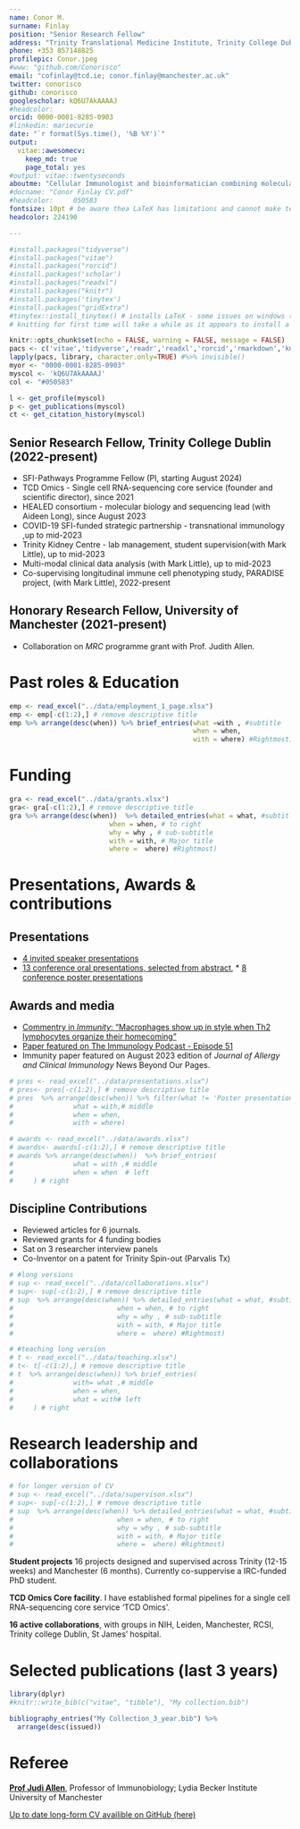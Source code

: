 ```yaml
---
name: Conor M.
surname: Finlay
position: "Senior Research Fellow"
address: "Trinity Translational Medicine Institute, Trinity College Dublin"
phone: +353 857148825
profilepic: Conor.jpeg
#www: "github.com/Conorisco"
email: "cofinlay@tcd.ie; conor.finlay@manchester.ac.uk"
twitter: conorisco
github: conorisco
googlescholar: kQ6U7AkAAAAJ
#headcolor:
orcid: 0000-0001-8285-0903
#linkedin: mariecurie
date: "`r format(Sys.time(), '%B %Y')`"
output: 
  vitae::awesomecv:
    keep_md: true
    page_total: yes
#output: vitae::twentyseconds
aboutme: "Cellular Immunologist and bioinformatician combining molecular, in vivo and translational research. "
#docname: "Conor Finlay CV.pdf"
#headcolor: 	050583
fontsize: 10pt # be aware thea LaTeX has limitations and cannot make text less than 10pt
headcolor: 224190

---
```


<!-- # Career profile -->
<!-- I started my career in Trinity College Dublin identify pathways that shut down autoimmunity and allergy, leading to three papers in *The Journal of Immunology* and one in *Parasite immunology* and co-authorship in *Nature communications*. Next in Manchester I made a major advance on how adaptive immunity controls macrophages and how macrophage differentiation controls disease outcomes, publishing articles in *Immunity*, *elife*, *Nature Immunology* and *Parasite Immunology*. Recently, back in Ireland I have been conducting patient orientated research where I have submitted my first co-final author paper. I have received a best talk at the Irish Society of Immunology conference, been an invited speaker at 3 conferences and spoken at 13 more. I have received 8 awards. I have supervised 13 research students, reviewed articles, grants and will soon join *Frontiers in immunology* as a review editor. I am the member of 4 scientific societies, and sit on 3 committees. I am a co-inventor on a patent WM01-740-02 that has been commercialised as a biotech company Pravalix Tx.  -->

<!-- I am ready to educate the next generation of scientists and clinicians and lead my own group to make transformative discoveries. -->

<!-- #\fontsize{11}{18}{8}{8} -->
```r
#install.packages("tidyverse")
#install.packages("vitae")
#install.packages("rorcid")
#install.packages('scholar')
#install.packages("readxl")
#install.packages("knitr")
#install.packages('tinytex')
#install.packages("gridExtra")
#tinytex::install_tinytex() # installs LaTeX - some issues on windows (but only some)
# knitting for first time will take a while as it appears to install a bunch of tools for latex on run 1
```

```r
knitr::opts_chunk$set(echo = FALSE, warning = FALSE, message = FALSE)
pacs <- c('vitae','tidyverse','readr','readxl','rorcid','rmarkdown','knitr','scholar','cowplot','gridExtra','patchwork')
lapply(pacs, library, character.only=TRUE) #%>% invisible()
myor <- "0000-0001-8285-0903"
myscol <- 'kQ6U7AkAAAAJ'
col <- "#050583"
```

```r
l <- get_profile(myscol)
p <- get_publications(myscol)
ct <- get_citation_history(myscol)
```

<!-- # Snapshot -->
<!-- My main research interest is in what genetic factors control mononuclear phagocyte (macrophage) differentiation during inflammation on a single cell level and how this impacts on disease outcomes. I have expertise in single cell RNA-sequencing, NGS, cell biology, *in vitro* and *in vivo* sciences and summarising complex data through effective data visualisation. -->
<!-- # SECTION 1 - applicant details -->

<!-- # Current roles -->


##  Senior Research Fellow, Trinity College Dublin (2022-present)

-   SFI-Pathways Programme Fellow (PI, starting August 2024)
-   TCD Omics - Single cell RNA-sequencing core service (founder and scientific director), since 2021 
-   HEALED consortium - molecular biology and sequencing lead (with Aideen Long), since August 2023
-   COVID-19 SFI-funded strategic partnership - transnational immunology ,up to mid-2023
-   Trinity Kidney Centre - lab management, student supervision(with Mark Little), up to mid-2023
-   Multi-modal clinical data analysis (with Mark Little), up to mid-2023
-   Co-supervising longitudinal immune cell phenotyping study, PARADISE project, (with Mark Little), 2022-present

## Honorary Research Fellow, University of Manchester (2021-present)

-   Collaboration on *MRC* programme grant with Prof. Judith Allen. 

# Past roles & Education
```r
emp <- read_excel("../data/employment_1_page.xlsx")
emp <- emp[-c(1:2),] # remove descriptive title
emp %>% arrange(desc(when)) %>% brief_entries(what =with , #subtitle
                                              when = when,
                                              with = where) #Rightmost)
```

<!-- # Education -->
<!-- ```{r} -->
<!-- edu <- read_excel("../data/education.xlsx")  -->
<!-- edu <- edu[-c(1:2),] # remove descriptive title -->
<!-- cols <- colnames(edu) -->
<!-- edu  %>% arrange(desc(when)) %>%  detailed_entries(what = what, #subtitle -->
<!--                          when = when, # to right -->
<!--                          why = why , # sub-subtitle -->
<!--                          with = with, # Major title -->
<!--                          where =  where) #Rightmost) -->

<!-- ``` -->

# Funding

<!-- ## Awarded -->
```r

gra <- read_excel("../data/grants.xlsx")
gra<- gra[-c(1:2),] # remove descriptive title
gra %>% arrange(desc(when))  %>% detailed_entries(what = what, #subtitle
                         when = when, # to right
                         why = why , # sub-subtitle
                         with = with, # Major title
                         where =  where) #Rightmost)

```

<!-- ## Funding - reserve list -->
<!-- <!-- --> 

<!--   **SFI Pathways program 2022**, €425,000. -->
<!--     -   *Macrophage Activation and Transition in the Autoimmune Kidney (MacATAK): uncovering functional outcomes of macrophage differentiation in the inflamed kidney*. -->
<!--     -   Scored 4.25/5 in international review and recommended for funding. Placed on SFI reserve list for funding until Q2 2024. -->

# Presentations, Awards & contributions

## Presentations

* [4 invited speaker presentations](https://github.com/Conorisco/CV/raw/main/CV_conorisco/CV_conorisco_AA2023.pdf)
* [13 conference oral presentations, selected from abstract ](https://github.com/Conorisco/CV/raw/main/CV_conorisco/CV_conorisco_AA2023.pdf), * [8 conference poster presentations](https://github.com/Conorisco/CV/raw/main/CV_conorisco/CV_conorisco_AA2023.pdf)   


## Awards and media

* [Commentry in *Immunity*: "Macrophages show up in style when Th2 lymphocytes organize their homecoming"](https://www.cell.com/immunity/fulltext/S1074-7613(23)00175-9)
* [Paper featured on The Immunology Podcast - Episode 51](https://www.immunologypodcast.com/ep-51-the-journey-of-cells-featuring-dr-doug-green)
* Immunity paper featured on August 2023 edition of *Journal of Allergy and Clinical Immunology* News Beyond Our Pages.

<!-- ## Oral Presentations -->

<!-- ```{r} -->
<!-- pres <- read_excel("../data/presentations.xlsx") -->
<!-- pres<- pres[-c(1:2),] # remove descriptive title -->
<!-- pres  %>% arrange(desc(when)) %>% filter(what != 'Poster presentation') %>% brief_entries( -->
<!--               what = with,# middle -->
<!--               when = when, -->
<!--               with = where) -->
<!-- ``` -->

<!-- ## Poster Presentations -->

<!-- ```{r} -->
<!-- pres <- read_excel("../data/presentations.xlsx") -->
<!-- pres<- pres[-c(1:2),] # remove descriptive title -->
<!-- pres  %>% arrange(desc(when)) %>% filter(what == 'Poster presentation') %>% brief_entries( -->
<!--               what = with,# middle -->
<!--               when = when, -->
<!--               with = where) -->
<!-- ``` -->



<!-- ## Awards -->

<!-- ```{r} -->
<!-- awards <- read_excel("../data/awards.xlsx") -->
<!-- awards<- awards[-c(1:2),] # remove descriptive title -->
<!-- awards %>% arrange(desc(when))  %>% brief_entries( -->
<!--               what = with ,# middle -->
<!--               when = when  # left -->
<!--     ) # right -->
<!-- ``` -->



<!-- ## Oral Presentations (details of 8X poster presentations availible in appendex) -->

```r
# pres <- read_excel("../data/presentations.xlsx")
# pres<- pres[-c(1:2),] # remove descriptive title
# pres  %>% arrange(desc(when)) %>% filter(what != 'Poster presentation') %>% brief_entries(
#               what = with,# middle
#               when = when,
#               with = where)
```

<!-- ## Awards -->

```r
# awards <- read_excel("../data/awards.xlsx")
# awards<- awards[-c(1:2),] # remove descriptive title
# awards %>% arrange(desc(when))  %>% brief_entries(
#               what = with ,# middle
#               when = when  # left
#     ) # right
```

## Discipline Contributions

* Reviewed articles for 6 journals. 
* Reviewed grants for 4 funding bodies
* Sat on 3 researcher interview panels
* Co-Inventor on a patent for Trinity Spin-out (Parvalis Tx)

<!-- ```{r} -->
<!-- rev <- read_excel("../data/reviewing.xlsx") -->
<!-- rev<- rev[-c(1:2),] # remove descriptive title -->
<!-- rev  %>% arrange(desc(when)) %>% brief_entries( -->
<!--               what = what,# middle -->
<!--               when = when, -->
<!--               with = with -->
<!--                 # left -->
<!--     ) # right -->
<!-- ``` -->

<!-- ```{r} -->
<!-- #short version -->
<!--   sup <- read_excel("../data/collaborations_simple.xlsx") -->
<!-- sup<- sup[-c(1:2),] # remove descriptive title -->
<!-- sup  %>% arrange(desc(when)) %>% brief_entries( -->
<!--   #what = what, #subtitle -->
<!--                          #when = when, # to right -->
<!--                          what = with , # sub-subtitle -->
<!--                          with = where) # Major title) #Rightmost) -->

<!-- ``` -->
<!-- <!-- \newpage --> 

```r
# #long versions  
# sup <- read_excel("../data/collaborations.xlsx")
# sup<- sup[-c(1:2),] # remove descriptive title
# sup  %>% arrange(desc(when)) %>% detailed_entries(what = what, #subtitle
#                          when = when, # to right
#                          why = why , # sub-subtitle
#                          with = with, # Major title
#                          where =  where) #Rightmost)

```


<!-- # Teaching & Supervision -->

<!-- ## Formal teaching -->
<!-- ```{r} -->
<!-- #teaching short version  -->
<!-- # t <- read_excel("../data/teaching.xlsx") -->
<!-- # t<- t[-c(1:2),] # remove descriptive title -->
<!-- # t  %>% arrange(desc(when)) %>% brief_entries( -->
<!-- #               with= what ,# middle -->
<!-- #               when = when, -->
<!-- #               what = with# left -->
<!-- #     ) # right -->

<!-- t <- read_excel("../data/teaching.xlsx") -->



<!-- t %>% arrange(desc(when))  %>% detailed_entries(what = what, #subtitle -->
<!--                          when = when, # to right -->
<!--                          why = why , # sub-subtitle -->
<!--                          with = with, # Major title -->
<!--                          where =  where) #Rightmost) -->

<!-- ``` -->

```r
# #teaching long version 
# t <- read_excel("../data/teaching.xlsx")
# t<- t[-c(1:2),] # remove descriptive title
# t  %>% arrange(desc(when)) %>% brief_entries(
#               with= what ,# middle
#               when = when,
#               what = with# left
#     ) # right

```

# Research leadership and collaborations
```r
# for longer version of CV
# sup <- read_excel("../data/supervison.xlsx")
# sup<- sup[-c(1:2),] # remove descriptive title
# sup  %>% arrange(desc(when)) %>% detailed_entries(what = what, #subtitle
#                          when = when, # to right
#                          why = why , # sub-subtitle
#                          with = with, # Major title
#                          where =  where) #Rightmost)
```


**Student projects** 16 projects designed and supervised across Trinity (12-15 weeks) and Manchester (6 months). Currently co-suppervise a IRC-funded PhD student.

 **TCD Omics Core facility**. I have established formal pipelines for a single cell RNA-sequencing core service ‘TCD Omics’.
 
**16 active collaborations**, with groups in NIH, Leiden, Manchester, RCSI, Trinity college Dublin, St James' hospital.
 
<!-- \newpage -->

# Selected publications (last 3 years)
```r
library(dplyr)
#knitr::write_bib(c("vitae", "tibble"), "My collection.bib")

bibliography_entries("My Collection_3_year.bib") %>%
  arrange(desc(issued))

```
# Referee

[**Prof Judi Allen**](mailto:judi.allen@manchester.ac.uk ),	Professor of Immunobiology;	Lydia Becker Institute	University of Manchester

[Up to date long-form CV availible on GitHub (here)](https://github.com/Conorisco/CV/raw/main/CV_conorisco/CV_conorisco_AA2023.pdf) 